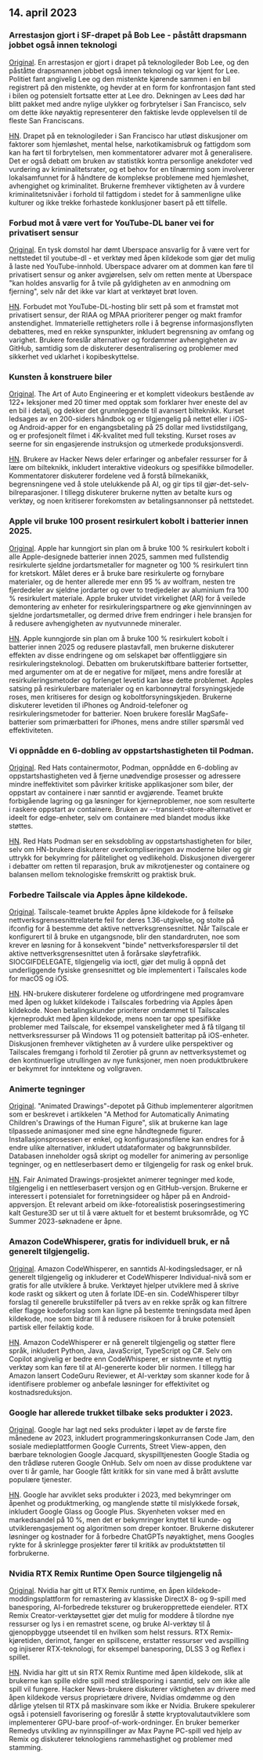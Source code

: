 

<CallToAction />

<Steps>

## 14. april 2023

### Arrestasjon gjort i SF-drapet på Bob Lee - påstått drapsmann jobbet også innen teknologi

[Original](https://missionlocal.org/2023/04/bob-lee-killing-arrest-made-san-francisco/).
En arrestasjon er gjort i drapet på teknologileder Bob Lee, og den påståtte drapsmannen jobbet også innen teknologi og var kjent for Lee. Politiet fant angivelig Lee og den mistenkte kjørende sammen i en bil registrert på den mistenkte, og hevder at en form for konfrontasjon fant sted i bilen og potensielt fortsatte etter at Lee dro. Dekningen av Lees død har blitt pakket med andre nylige ulykker og forbrytelser i San Francisco, selv om dette ikke nøyaktig representerer den faktiske levde opplevelsen til de fleste San Franciscans.

[HN](http://news.ycombinator.com/item?id=35555525).
Drapet på en teknologileder i San Francisco har utløst diskusjoner om faktorer som hjemløshet, mental helse, narkotikamisbruk og fattigdom som kan ha ført til forbrytelsen, men kommentatorer advarer mot å generalisere. Det er også debatt om bruken av statistikk kontra personlige anekdoter ved vurdering av kriminalitetsrater, og et behov for en tilnærming som involverer lokalsamfunnet for å håndtere de komplekse problemene med hjemløshet, avhengighet og kriminalitet. Brukerne fremhever viktigheten av å vurdere kriminalitetsnivåer i forhold til fattigdom i stedet for å sammenligne ulike kulturer og ikke trekke forhastede konklusjoner basert på ett tilfelle.

### Forbud mot å være vert for YouTube-DL baner vei for privatisert sensur

[Original](https://torrentfreak.com/youtube-dl-hosting-ban-paves-the-way-to-privatized-censorship-230411/).
En tysk domstol har dømt Uberspace ansvarlig for å være vert for nettstedet til youtube-dl - et verktøy med åpen kildekode som gjør det mulig å laste ned YouTube-innhold. Uberspace advarer om at dommen kan føre til privatisert sensur og anker avgjørelsen, selv om retten mente at Uberspace "kan holdes ansvarlig for å tvile på gyldigheten av en anmodning om fjerning", selv når det ikke var klart at verktøyet brøt loven.

[HN](http://news.ycombinator.com/item?id=35553337).
Forbudet mot YouTube-DL-hosting blir sett på som et framstøt mot privatisert sensur, der RIAA og MPAA prioriterer penger og makt framfor anstendighet. Immaterielle rettigheters rolle i å begrense informasjonsflyten debatteres, med en rekke synspunkter, inkludert begrensning av omfang og varighet. Brukere foreslår alternativer og fordømmer avhengigheten av GitHub, samtidig som de diskuterer desentralisering og problemer med sikkerhet ved uklarhet i kopibeskyttelse.

### Kunsten å konstruere biler

[Original](https://www.howacarworks.com/video-course).
The Art of Auto Engineering er et komplett videokurs bestående av 122+ leksjoner med 20 timer med opptak som forklarer hver eneste del av en bil i detalj, og dekker det grunnleggende til avansert bilteknikk. Kurset ledsages av en 200-siders håndbok og er tilgjengelig på nettet eller i iOS- og Android-apper for en engangsbetaling på 25 dollar med livstidstilgang, og er profesjonelt filmet i 4K-kvalitet med full teksting. Kurset roses av seerne for sin engasjerende instruksjon og utmerkede produksjonsverdi.

[HN](http://news.ycombinator.com/item?id=35552393).
Brukere av Hacker News deler erfaringer og anbefaler ressurser for å lære om bilteknikk, inkludert interaktive videokurs og spesifikke bilmodeller. Kommentatorer diskuterer fordelene ved å forstå bilmekanikk, begrensningene ved å stole utelukkende på AI, og gir tips til gjør-det-selv-bilreparasjoner. I tillegg diskuterer brukerne nytten av betalte kurs og verktøy, og noen kritiserer forekomsten av betalingsannonser på nettstedet.

### Apple vil bruke 100 prosent resirkulert kobolt i batterier innen 2025.

[Original](https://www.apple.com/newsroom/2023/04/apple-will-use-100-percent-recycled-cobalt-in-batteries-by-2025/).
Apple har kunngjort sin plan om å bruke 100 % resirkulert kobolt i alle Apple-designede batterier innen 2025, sammen med fullstendig resirkulerte sjeldne jordartsmetaller for magneter og 100 % resirkulert tinn for kretskort. Målet deres er å bruke bare resirkulerte og fornybare materialer, og de henter allerede mer enn 95 % av wolfram, nesten tre fjerdedeler av sjeldne jordarter og over to tredjedeler av aluminium fra 100 % resirkulert materiale. Apple bruker utvidet virkelighet (AR) for å veilede demontering av enheter for resirkuleringspartnere og øke gjenvinningen av sjeldne jordartsmetaller, og dermed drive frem endringer i hele bransjen for å redusere avhengigheten av nyutvunnede mineraler.

[HN](http://news.ycombinator.com/item?id=35554270).
Apple kunngjorde sin plan om å bruke 100 % resirkulert kobolt i batterier innen 2025 og redusere plastavfall, men brukerne diskuterer effekten av disse endringene og om selskapet bør offentliggjøre sin resirkuleringsteknologi. Debatten om brukerutskiftbare batterier fortsetter, med argumenter om at de er negative for miljøet, mens andre foreslår at resirkuleringsmetoder og forlenget levetid kan løse dette problemet. Apples satsing på resirkulerbare materialer og en karbonnøytral forsyningskjede roses, men kritiseres for design og koboltforsyningskjeden. Brukerne diskuterer levetiden til iPhones og Android-telefoner og resirkuleringsmetoder for batterier. Noen brukere foreslår MagSafe-batterier som primærbatteri for iPhones, mens andre stiller spørsmål ved effektiviteten.

### Vi oppnådde en 6-dobling av oppstartshastigheten til Podman.

[Original](https://www.redhat.com/sysadmin/speed-containers-podman-raspberry-pi).
Red Hats containermotor, Podman, oppnådde en 6-dobling av oppstartshastigheten ved å fjerne unødvendige prosesser og adressere mindre ineffektivitet som påvirker kritiske applikasjoner som biler, der oppstart av containere i nær sanntid er avgjørende. Teamet brukte forbigående lagring og ga løsninger for kjerneproblemer, noe som resulterte i raskere oppstart av containere. Bruken av --transient-store-alternativet er ideelt for edge-enheter, selv om containere med blandet modus ikke støttes.

[HN](http://news.ycombinator.com/item?id=35551830).
Red Hats Podman ser en seksdobling av oppstartshastigheten for biler, selv om HN-brukere diskuterer overkompliseringen av moderne biler og gir uttrykk for bekymring for pålitelighet og vedlikehold. Diskusjonen divergerer i debatter om retten til reparasjon, bruk av mikrotjenester og containere og balansen mellom teknologiske fremskritt og praktisk bruk.

### Forbedre Tailscale via Apples åpne kildekode.

[Original](https://tailscale.dev/blog/darwin-spelunking).
Tailscale-teamet brukte Apples åpne kildekode for å feilsøke nettverksgrensesnittrelaterte feil for deres 1.36-utgivelse, og stolte på ifconfig for å bestemme det aktive nettverksgrensesnittet. Når Tailscale er konfigurert til å bruke en utgangsnode, blir den standardruten, noe som krever en løsning for å konsekvent "binde" nettverksforespørsler til det aktive nettverksgrensesnittet uten å forårsake sløyfetrafikk. SIOCGIFDELEGATE, tilgjengelig via ioctl, gjør det mulig å oppnå det underliggende fysiske grensesnittet og ble implementert i Tailscales kode for macOS og iOS.

[HN](http://news.ycombinator.com/item?id=35559124).
HN-brukere diskuterer fordelene og utfordringene med programvare med åpen og lukket kildekode i Tailscales forbedring via Apples åpen kildekode. Noen betalingskunder prioriterer omdømmet til Tailscales kjerneprodukt med åpen kildekode, mens noen tar opp spesifikke problemer med Tailscale, for eksempel vanskeligheter med å få tilgang til nettverksressurser på Windows 11 og potensielt batteritap på iOS-enheter. Diskusjonen fremhever viktigheten av å vurdere ulike perspektiver og Tailscales fremgang i forhold til Zerotier på grunn av nettverksystemet og den kontinuerlige utrullingen av nye funksjoner, men noen produktbrukere er bekymret for inntektene og vollgraven.

### Animerte tegninger

[Original](https://fairanimateddrawings.com/site/home).
"Animated Drawings"-depotet på Github implementerer algoritmen som er beskrevet i artikkelen "A Method for Automatically Animating Children's Drawings of the Human Figure", slik at brukerne kan lage tilpassede animasjoner med sine egne håndtegnede figurer. Installasjonsprosessen er enkel, og konfigurasjonsfilene kan endres for å endre ulike alternativer, inkludert utdataformater og bakgrunnsbilder. Databasen inneholder også skript og modeller for animering av personlige tegninger, og en nettleserbasert demo er tilgjengelig for rask og enkel bruk.

[HN](http://news.ycombinator.com/item?id=35561203).
Fair Animated Drawings-prosjektet animerer tegninger med kode, tilgjengelig i en nettleserbasert versjon og en GitHub-versjon. Brukerne er interessert i potensialet for forretningsideer og håper på en Android-appversjon. Et relevant arbeid om ikke-fotorealistisk poseringsestimering kalt Gesture3D ser ut til å være aktuelt for et bestemt bruksområde, og YC Summer 2023-søknadene er åpne.

### Amazon CodeWhisperer, gratis for individuell bruk, er nå generelt tilgjengelig.

[Original](https://aws.amazon.com/blogs/aws/amazon-codewhisperer-free-for-individual-use-is-now-generally-available/).
Amazon CodeWhisperer, en sanntids AI-kodingsledsager, er nå generelt tilgjengelig og inkluderer et CodeWhisperer Individual-nivå som er gratis for alle utviklere å bruke. Verktøyet hjelper utviklere med å skrive kode raskt og sikkert og uten å forlate IDE-en sin. CodeWhisperer tilbyr forslag til generelle brukstilfeller på tvers av en rekke språk og kan filtrere eller flagge kodeforslag som kan ligne på bestemte treningsdata med åpen kildekode, noe som bidrar til å redusere risikoen for å bruke potensielt partisk eller feilaktig kode.

[HN](http://news.ycombinator.com/item?id=35554460).
Amazon CodeWhisperer er nå generelt tilgjengelig og støtter flere språk, inkludert Python, Java, JavaScript, TypeScript og C#. Selv om Copilot angivelig er bedre enn CodeWhisperer, er sistnevnte et nyttig verktøy som kan føre til at AI-genererte koder blir normen. I tillegg har Amazon lansert CodeGuru Reviewer, et AI-verktøy som skanner kode for å identifisere problemer og anbefale løsninger for effektivitet og kostnadsreduksjon.

### Google har allerede trukket tilbake seks produkter i 2023.

[Original](https://toolhub.tech/blog/Google-2023-Shutdown-Spree-6-Products-Pulled-in-Just-4-Months/).
Google har lagt ned seks produkter i løpet av de første fire månedene av 2023, inkludert programmeringskonkurransen Code Jam, den sosiale medieplattformen Google Currents, Street View-appen, den bærbare teknologien Google Jacquard, skyspilltjenesten Google Stadia og den trådløse ruteren Google OnHub. Selv om noen av disse produktene var over ti år gamle, har Google fått kritikk for sin vane med å brått avslutte populære tjenester.

[HN](http://news.ycombinator.com/item?id=35553421).
Google har avviklet seks produkter i 2023, med bekymringer om åpenhet og produktmerking, og manglende støtte til mislykkede forsøk, inkludert Google Glass og Google Plus. Skyenheten vokser med en markedsandel på 10 %, men det er bekymringer knyttet til kunde- og utviklerengasjement og algoritmen som dreper kontoer. Brukerne diskuterer løsninger og kostnader for å forbedre ChatGPTs nøyaktighet, mens Googles rykte for å skrinlegge prosjekter fører til kritikk av produktstøtten til forbrukerne.

### Nvidia RTX Remix Runtime Open Source tilgjengelig nå

[Original](https://www.nvidia.com/en-us/geforce/news/rtx-remix-runtime-open-source-download/).
Nvidia har gitt ut RTX Remix runtime, en åpen kildekode-moddingsplattform for remastering av klassiske DirectX 8- og 9-spill med banesporing, AI-forbedrede teksturer og brukeropprettede eiendeler. RTX Remix Creator-verktøysettet gjør det mulig for moddere å tilordne nye ressurser og lys i en remastret scene, og bruke AI-verktøy til å gjenoppbygge utseendet til en hvilken som helst ressurs. RTX Remix-kjøretiden, derimot, fanger en spillscene, erstatter ressurser ved avspilling og injiserer RTX-teknologi, for eksempel banesporing, DLSS 3 og Reflex i spillet.

[HN](http://news.ycombinator.com/item?id=35552378).
Nvidia har gitt ut sin RTX Remix Runtime med åpen kildekode, slik at brukerne kan spille eldre spill med strålesporing i sanntid, selv om ikke alle spill vil fungere. Hacker News-brukere diskuterer viktigheten av drivere med åpen kildekode versus proprietære drivere, Nvidias omdømme og den dårlige ytelsen til RTX på maskinvare som ikke er Nvidia. Brukere spekulerer også i potensiell favorisering og foreslår å støtte kryptovalutautviklere som implementerer GPU-bare proof-of-work-ordninger. En bruker bemerker Remedys utvikling av nyinnspillinger av Max Payne PC-spill ved hjelp av Remix og diskuterer teknologiens rammehastighet og problemer med stamming.

</Steps>